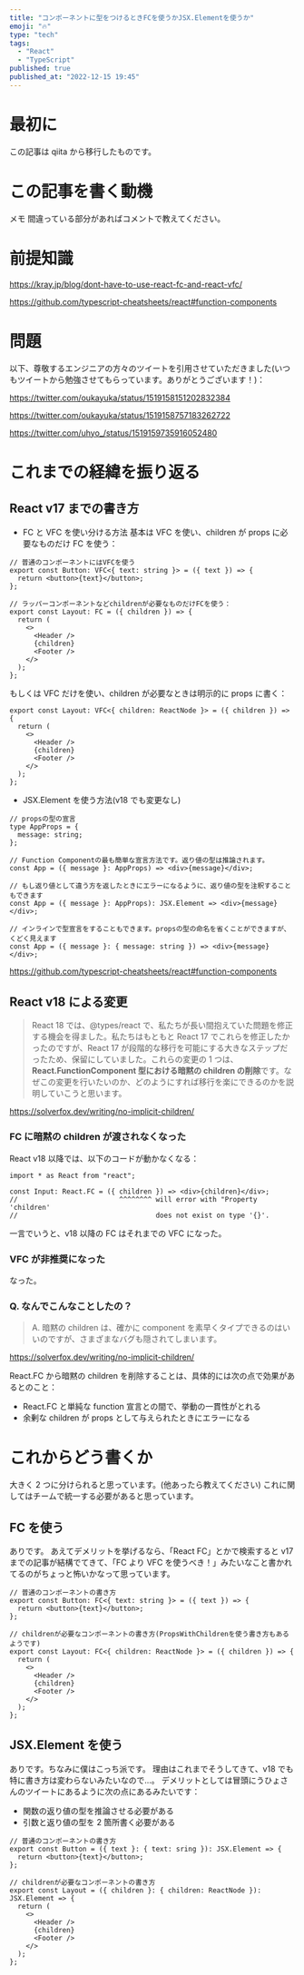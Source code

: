 ```yaml
---
title: "コンポーネントに型をつけるときFCを使うかJSX.Elementを使うか"
emoji: "🔥"
type: "tech"
tags:
  - "React"
  - "TypeScript"
published: true
published_at: "2022-12-15 19:45"
---
```


# 最初に

この記事は qiita から移行したものです。

# この記事を書く動機

メモ
間違っている部分があればコメントで教えてください。

# 前提知識

https://kray.jp/blog/dont-have-to-use-react-fc-and-react-vfc/

https://github.com/typescript-cheatsheets/react#function-components

# 問題

以下、尊敬するエンジニアの方々のツイートを引用させていただきました(いつもツイートから勉強させてもらっています。ありがとうございます！)：

https://twitter.com/oukayuka/status/1519158151202832384

https://twitter.com/oukayuka/status/1519158757183262722

https://twitter.com/uhyo_/status/1519159735916052480

# これまでの経緯を振り返る

## React v17 までの書き方

- FC と VFC を使い分ける方法
  基本は VFC を使い、children が props に必要なものだけ FC を使う：

```typescript:React v17 までの書き方
// 普通のコンポーネントにはVFCを使う
export const Button: VFC<{ text: string }> = ({ text }) => {
  return <button>{text}</button>;
};

// ラッパーコンポーネントなどchildrenが必要なものだけFCを使う：
export const Layout: FC = ({ children }) => {
  return (
    <>
      <Header />
      {children}
      <Footer />
    </>
  );
};
```

もしくは VFC だけを使い、children が必要なときは明示的に props に書く：

```typescript:React v17 までの書き方
export const Layout: VFC<{ children: ReactNode }> = ({ children }) => {
  return (
    <>
      <Header />
      {children}
      <Footer />
    </>
  );
};
```

- JSX.Element を使う方法(v18 でも変更なし)

```typescript:JSX.Element を使う方法(v18 でも変更なし)
// propsの型の宣言
type AppProps = {
  message: string;
};

// Function Componentの最も簡単な宣言方法です。返り値の型は推論されます。
const App = ({ message }: AppProps) => <div>{message}</div>;

// もし返り値として違う方を返したときにエラーになるように、返り値の型を注釈することもできます
const App = ({ message }: AppProps): JSX.Element => <div>{message}</div>;

// インラインで型宣言をすることもできます。propsの型の命名を省くことができますが、くどく見えます
const App = ({ message }: { message: string }) => <div>{message}</div>;
```

https://github.com/typescript-cheatsheets/react#function-components

## React v18 による変更

> React 18 では、@types/react で、私たちが長い間抱えていた問題を修正する機会を得ました。私たちはもともと React 17 でこれらを修正したかったのですが、React 17 が段階的な移行を可能にする大きなステップだったため、保留にしていました。これらの変更の 1 つは、**React.FunctionComponent 型における暗黙の children の削除**です。なぜこの変更を行いたいのか、どのようにすれば移行を楽にできるのかを説明していこうと思います。

https://solverfox.dev/writing/no-implicit-children/

### FC に暗黙の children が渡されなくなった

React v18 以降では、以下のコードが動かなくなる：

```typescript:React v18で動かないコード
import * as React from "react";

const Input: React.FC = ({ children }) => <div>{children}</div>;
//                         ^^^^^^^^ will error with "Property 'children'
//                                  does not exist on type '{}'.
```

一言でいうと、v18 以降の FC はそれまでの VFC になった。

### VFC が非推奨になった

なった。

### Q. なんでこんなことしたの？

> A. 暗黙の children は、確かに component を素早くタイプできるのはいいのですが、さまざまなバグも隠されてしまいます。

https://solverfox.dev/writing/no-implicit-children/

React.FC から暗黙の children を削除することは、具体的には次の点で効果があるとのこと：

- React.FC と単純な function 宣言との間で、挙動の一貫性がとれる
- 余剰な children が props として与えられたときにエラーになる

# これからどう書くか

大きく 2 つに分けられると思っています。(他あったら教えてください)
これに関してはチームで統一する必要があると思っています。

## FC を使う

ありです。
あえてデメリットを挙げるなら、「React FC」とかで検索すると v17 までの記事が結構でてきて、「FC より VFC を使うべき！」みたいなこと書かれてるのがちょっと怖いかなって思っています。

```typescript:FCを使う方法
// 普通のコンポーネントの書き方
export const Button: FC<{ text: string }> = ({ text }) => {
  return <button>{text}</button>;
};

// childrenが必要なコンポーネントの書き方(PropsWithChildrenを使う書き方もあるようです)
export const Layout: FC<{ children: ReactNode }> = ({ children }) => {
  return (
    <>
      <Header />
      {children}
      <Footer />
    </>
  );
};
```

## JSX.Element を使う

ありです。ちなみに僕はこっち派です。
理由はこれまでそうしてきて、v18 でも特に書き方は変わらないみたいなので...。
デメリットとしては冒頭にうひょさんのツイートにあるように次の点にあるみたいです：

- 関数の返り値の型を推論させる必要がある
- 引数と返り値の型を 2 箇所書く必要がある

```typescript:JSX.Elementを使う方法
// 普通のコンポーネントの書き方
export const Button = ({ text }: { text: sring }): JSX.Element => {
  return <button>{text}</button>;
};

// childrenが必要なコンポーネントの書き方
export const Layout = ({ children }: { children: ReactNode }): JSX.Element => {
  return (
    <>
      <Header />
      {children}
      <Footer />
    </>
  );
};
```
